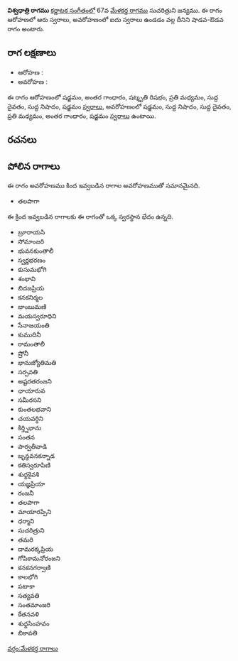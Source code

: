 {{Infobox ragam
	| name          	= విశ్వధాత్రి
	| synonym	    	= 
	| mela          	= 
	| chakra        	= 
	| janaka        	= 
	| type          	= శాడవ-ఔడవ
	| arohanam      	= {{svaraC|S|G3|R3|M2|D1|N1|S'}} 
	| avarohanam    	= {{svaraC|S'|N1|D1|M2|G3|S}}
	| jeeva         	=
	| chhaya        	=
	| nyasa         	=
	| vishesha      	= 
	| equivalent  		= 
}}
{{కర్ణాటక సంగీత రాగాలు}}
'''విశ్వధాత్రి రాగము''' [[కర్ణాటక సంగీతం]]లో 67వ [[మేళకర్త రాగము]] సుచరిత్రుని జన్యము.  ఈ రాగం ఆరోహణలో ఆరు స్వరాలు, అవరోహణంలో ఐదు స్వరాలు ఉండడం వల్ల దీనిని షాడవ-ఔడవ రాగం అంటారు.


==రాగ లక్షణాలు==


* ఆరోహణ : {{svaraC|S|G3|R3|M2|D1|N1|S'}} 
* అవరోహణ : {{svaraC|S'|N1|D1|M2|G3|S}}

ఈ రాగం ఆరోహణంలో షడ్జమం, అంతర గాంధారం, షట్శృతి రిషభం, ప్రతి మధ్యమం, సుద్ద దైవతం, సుద్ద నిషాదం, షడ్జమం [[స్వరాలు]], అవరోహణంలో షడ్జమం, సుద్ద నిషాదం, సుద్ద దైవతం, ప్రతి మధ్యమం, అంతర గాంధారం, షడ్జమం [[స్వరాలు]] ఉంటాయి.

==రచనలు==



==పోలిన రాగాలు==
ఈ రాగం అవరోహణము కింద ఇవ్వబడిన రాగాల అవరోహణముతో సమానమైనది.
* తలపాగా

ఈ క్రింద ఇవ్వబడిన రాగాలకు ఈ రాగంతో ఒక్క స్వరస్థాన భేదం ఉన్నది.
* బ్రూరాయసి
* సోమాంజరి
* భువనకుంతాలీ
* స్వర్ణభరణం
* కుసుమభోగి
* శంభావి
* బిదజప్రియ
* కనకనిర్మల
* బాంబుమణి
* మయస్వరూధిని
* సేనాజయంతి
* కుముదినీ
* రామంతాలీ
* ష్రోనీ
* భానుజ్యోతిమతి
* సర్పవతి
* అష్టరతరంజని
* ఛాయారువ
* సమీరసని
* కుంతలభవాని
* చయవర్ధిని
* కిర్త్నిభాను
* సంతన
* పార్వతీవాడి
* బృన్దవనకన్నాడ
* కతిస్వరూపిణి
* శుధ్ధకైవశి
* యజ్ఞప్రియా
* రంజనీ
* తలపాగా
* మాయారప్పిని
* ధర్మాని
* సుచరిత్రుని
* తమరి
* దామరక్కప్రియ
* గోపికామనోరంజని
* కనకనగర్వాణి
* కాలభోగి
* పటాకా
* సత్యవతి
* సంతమాంజరి
* కేతనవళి
* శుధ్ధసింహవం
* బికావతి



[[వర్గం:మేళకర్త రాగాలు]]